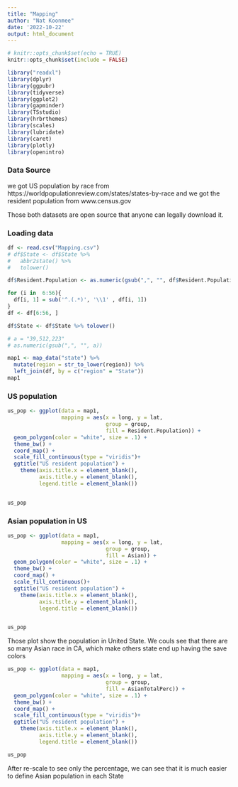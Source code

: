 ---
title: "Mapping"
author: "Nat Koonmee"
date: '2022-10-22'
output: html_document
---


```{r setup, include=FALSE}
# knitr::opts_chunk$set(echo = TRUE)
knitr::opts_chunk$set(include = FALSE)

library("readxl")
library(dplyr)
library(ggpubr)
library(tidyverse)
library(ggplot2)
library(gapminder)
library(TSstudio)
library(hrbrthemes)
library(scales)
library(lubridate)
library(caret)
library(plotly)
library(openintro)
```

### Data Source

we got US population by race from https://worldpopulationreview.com/states/states-by-race \newline
and we got the resident population from www.census.gov \newline
\newline

Those both datasets are open source that anyone can legally download it.



### Loading data
```{r, include = T}

df <- read.csv("Mapping.csv")
# df$State <- df$State %>%
#   abbr2state() %>%
#   tolower()

df$Resident.Population <- as.numeric(gsub(",", "", df$Resident.Population))

for (i in  6:56){
  df[i, 1] = sub('^.(.*)', '\\1' , df[i, 1])
}
df <- df[6:56, ]

df$State <- df$State %>% tolower()

# a = "39,512,223"
# as.numeric(gsub(",", "", a))
```

```{r, include = F}
map1 <- map_data("state") %>% 
  mutate(region = str_to_lower(region)) %>% 
  left_join(df, by = c("region" = "State"))
map1
```


### US population
```{r, include = TRUE}
us_pop <- ggplot(data = map1,
                 mapping = aes(x = long, y = lat,
                               group = group,
                               fill = Resident.Population)) +
  geom_polygon(color = "white", size = .1) +
  theme_bw() +
  coord_map() +
  scale_fill_continuous(type = "viridis")+
  ggtitle("US resident population") +
    theme(axis.title.x = element_blank(),
          axis.title.y = element_blank(),
          legend.title = element_blank())


us_pop

```

### Asian population in US
```{r, include = TRUE}
us_pop <- ggplot(data = map1,
                 mapping = aes(x = long, y = lat,
                               group = group,
                               fill = Asian)) +
  geom_polygon(color = "white", size = .1) +
  theme_bw() +
  coord_map() +
  scale_fill_continuous()+
  ggtitle("US resident population") +
    theme(axis.title.x = element_blank(),
          axis.title.y = element_blank(),
          legend.title = element_blank())


us_pop

```

Those plot show the population in United State. We couls see that there are so many Asian race in CA, which make others state end up having the save colors



```{r, include=TRUE}
us_pop <- ggplot(data = map1,
                 mapping = aes(x = long, y = lat,
                               group = group,
                               fill = AsianTotalPerc)) +
  geom_polygon(color = "white", size = .1) +
  theme_bw() +
  coord_map() +
  scale_fill_continuous(type = "viridis")+
  ggtitle("US resident population") +
    theme(axis.title.x = element_blank(),
          axis.title.y = element_blank(),
          legend.title = element_blank())

us_pop
```



After re-scale to see only the percentage, we can see that it is much easier to define Asian population in each State


















